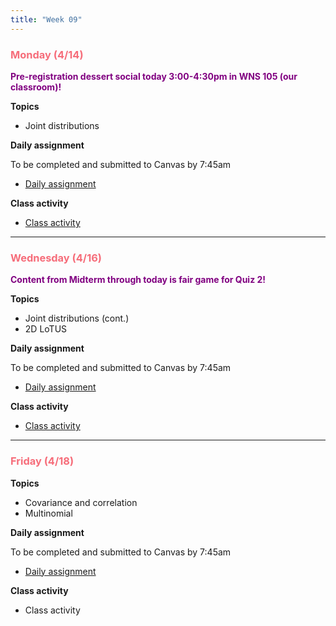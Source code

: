```yaml
---
title: "Week 09"
---
```


::: {style="color: #F66D7A"}
### Monday (4/14)
:::

::: {style="color: purple"}
**Pre-registration dessert social today 3:00-4:30pm in WNS 105 (our classroom)!**
:::

**Topics**

-   Joint distributions

**Daily assignment**

To be completed and submitted to Canvas by 7:45am

-   [Daily assignment](daily/DA_22.pdf)

**Class activity**

-   [Class activity](class/CA_22.pdf)

------------------------------------------------------------------------

::: {style="color: #F66D7A"}
### Wednesday (4/16)
:::

::: {style="color: purple"}
**Content from Midterm through today is fair game for Quiz 2!**
:::

**Topics**

-   Joint distributions (cont.)
-   2D LoTUS

**Daily assignment**

To be completed and submitted to Canvas by 7:45am

-   [Daily assignment](daily/DA_23.pdf)

**Class activity**

-   [Class activity](class/CA_23.pdf)

------------------------------------------------------------------------

::: {style="color: #F66D7A"}
### Friday (4/18)
:::

**Topics**

-   Covariance and correlation
-   Multinomial

**Daily assignment**

To be completed and submitted to Canvas by 7:45am

-   [Daily assignment](daily/DA_24.pdf)

**Class activity**

-   Class activity
